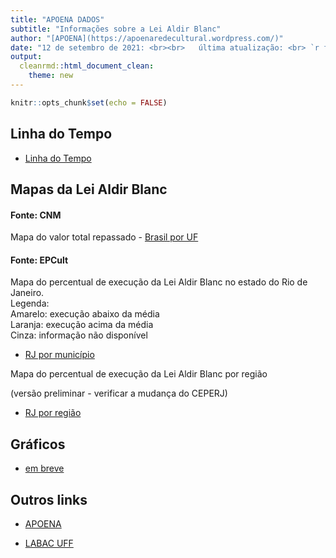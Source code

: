 ```yaml
---
title: "APOENA DADOS"
subtitle: "Informações sobre a Lei Aldir Blanc"
author: "[APOENA](https://apoenaredecultural.wordpress.com/)"
date: "12 de setembro de 2021: <br><br>   última atualização: <br> `r format(Sys.Date(), '%d de %B de %Y')`"
output: 
  cleanrmd::html_document_clean:
    theme: new
---
```


```r
knitr::opts_chunk$set(echo = FALSE)

```

## Linha do Tempo

- [Linha do Tempo](https://apoena-uff.github.io/dados/linha-tempo/)


## Mapas da Lei Aldir Blanc

#### Fonte: CNM

Mapa do valor total repassado
- [Brasil por UF](mapa_cnm_uf/mapa_01.html)


#### Fonte: EPCult

Mapa do percentual de execução da Lei Aldir Blanc no estado do Rio de Janeiro.    
Legenda:    
  Amarelo: execução abaixo da média    
  Laranja: execução acima da média    
  Cinza: informação não disponível    

- [RJ por município](mapa1/mapa_01.html)

Mapa do percentual de execução da Lei Aldir Blanc por região 

(versão preliminar - verificar a mudança do CEPERJ)

- [RJ por região](mapa2/mapa_reg_01.html)

## Gráficos

- [em breve](https://labacuff.wordpress.com/)

## Outros links

- [APOENA](https://apoenaredecultural.wordpress.com/)

- [LABAC UFF](https://labacuff.wordpress.com/)

